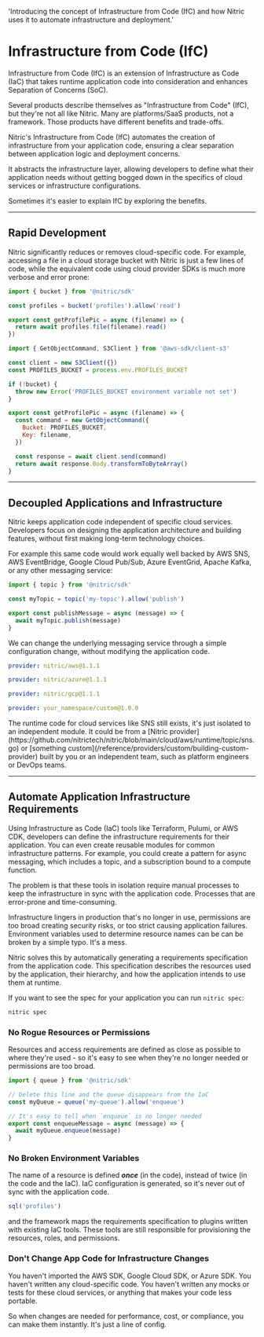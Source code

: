   'Introducing the concept of Infrastructure from Code (IfC) and how Nitric uses it to automate infrastructure and deployment.'

# Infrastructure from Code (IfC)

Infrastructure from Code (IfC) is an extension of Infrastructure as Code (IaC) that takes runtime application code into consideration and enhances Separation of Concerns (SoC).

<Note>
  Several products describe themselves as "Infrastructure from Code" (IfC), but
  they're not all like Nitric. Many are platforms/SaaS products, not a
  framework. Those products have different benefits and trade-offs.
</Note>

Nitric's Infrastructure from Code (IfC) automates the creation of infrastructure from your application code, ensuring a clear separation between application logic and deployment concerns.

It abstracts the infrastructure layer, allowing developers to define what their application needs without getting bogged down in the specifics of cloud services or infrastructure configurations.

Sometimes it's easier to explain IfC by exploring the benefits.

---

## Rapid Development

Nitric significantly reduces or removes cloud-specific code. For example, accessing a file in a cloud storage bucket with Nitric is just a few lines of code, while the equivalent code using cloud provider SDKs is much more verbose and error prone:

<CodeGroup>

```javascript {{ title:"Nitric SDK" }}
import { bucket } from '@nitric/sdk'

const profiles = bucket('profiles').allow('read')

export const getProfilePic = async (filename) => {
  return await profiles.file(filename).read()
})
```

```javascript {{ title:"AWS SDK" }}
import { GetObjectCommand, S3Client } from '@aws-sdk/client-s3'

const client = new S3Client({})
const PROFILES_BUCKET = process.env.PROFILES_BUCKET

if (!bucket) {
  throw new Error('PROFILES_BUCKET environment variable not set')
}

export const getProfilePic = async (filename) => {
  const command = new GetObjectCommand({
    Bucket: PROFILES_BUCKET,
    Key: filename,
  })

  const response = await client.send(command)
  return await response.Body.transformToByteArray()
}
```

</CodeGroup>

---

## Decoupled Applications and Infrastructure

Nitric keeps application code independent of specific cloud services. Developers focus on designing the application architecture and building features, without first making long-term technology choices.

For example this same code would work equally well backed by AWS SNS, AWS EventBridge, Google Cloud Pub/Sub, Azure EventGrid, Apache Kafka, or any other messaging service:

```javascript
import { topic } from '@nitric/sdk'

const myTopic = topic('my-topic').allow('publish')

export const publishMessage = async (message) => {
  await myTopic.publish(message)
}
```

We can change the underlying messaging service through a simple configuration change, without modifying the application code.

<CodeGroup>

```yaml {{ label:"nitric.prod.yaml", title:"AWS" }}
provider: nitric/aws@1.1.1
```

```yaml {{ label:"nitric.prod.yaml", title:"Azure" }}
provider: nitric/azure@1.1.1
```

```yaml {{ label:"nitric.prod.yaml", title:"Google Cloud" }}
provider: nitric/gcp@1.1.1
```

```yaml {{ label:"nitric.prod.yaml", title:"Anything Else" }}
provider: your_namespace/custom@1.0.0
```

</CodeGroup>

<Note>
  The runtime code for cloud services like SNS still exists, it's just isolated
  to an independent module. It could be from a [Nitric
  provider](https://github.com/nitrictech/nitric/blob/main/cloud/aws/runtime/topic/sns.go)
  or [something custom](/reference/providers/custom/building-custom-provider)
  built by you or an independent team, such as platform engineers or DevOps
  teams.
</Note>

---

## Automate Application Infrastructure Requirements

Using Infrastructure as Code (IaC) tools like Terraform, Pulumi, or AWS CDK, developers can define the infrastructure requirements for their application. You can even create reusable modules for common infrastructure patterns. For example, you could create a pattern for async messaging, which includes a topic, and a subscription bound to a compute function.

The problem is that these tools in isolation require manual processes to keep the infrastructure in sync with the application code. Processes that are error-prone and time-consuming.

Infrastructure lingers in production that's no longer in use, permissions are too broad creating security risks, or too strict causing application failures. Environment variables used to determine resource names can be can be broken by a simple typo. It's a mess.

Nitric solves this by automatically generating a requirements specification from the application code. This specification describes the resources used by the application, their hierarchy, and how the application intends to use them at runtime.

If you want to see the spec for your application you can run `nitric spec`:

```bash
nitric spec
```

### No Rogue Resources or Permissions

Resources and access requirements are defined as close as possible to where they're used - so it's easy to see when they're no longer needed or permissions are too broad.

```javascript
import { queue } from '@nitric/sdk'

// Delete this line and the queue disappears from the IaC
const myQueue = queue('my-queue').allow('enqueue')

// It's easy to tell when `enqueue` is no longer needed
export const enqueueMessage = async (message) => {
  await myQueue.enqueue(message)
}
```

### No Broken Environment Variables

The name of a resource is defined **_once_** (in the code), instead of twice (in the code and the IaC). IaC configuration is generated, so it's never out of sync with the application code.

```javascript
sql('profiles')
```

and the framework maps the requirements specification to plugins written with existing IaC tools. These tools are still responsible for provisioning the resources, roles, and permissions.

### Don't Change App Code for Infrastructure Changes

You haven't imported the AWS SDK, Google Cloud SDK, or Azure SDK. You haven't written any cloud-specific code. You haven't written any mocks or tests for these cloud services, or anything that makes your code less portable.

So when changes are needed for performance, cost, or compliance, you can make them instantly. It's just a line of config.
